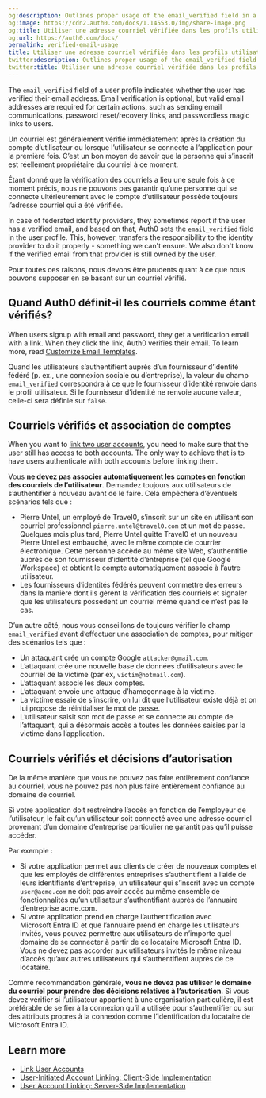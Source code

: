 ```yaml
---
og:description: Outlines proper usage of the email_verified field in a user profile.
og:image: https://cdn2.auth0.com/docs/1.14553.0/img/share-image.png
og:title: Utiliser une adresse courriel vérifiée dans les profils utilisateurs
og:url: https://auth0.com/docs/
permalink: verified-email-usage
title: Utiliser une adresse courriel vérifiée dans les profils utilisateurs
twitter:description: Outlines proper usage of the email_verified field in a user profile.
twitter:title: Utiliser une adresse courriel vérifiée dans les profils utilisateurs
---
```


The `email_verified` field of a user profile indicates whether the user has verified their email address. Email verification is optional, but valid email addresses are required for certain actions, such as sending email communications, password reset/recovery links, and <Tooltip tip="Passwordless: Form of authentication that does not rely on a password as the first factor." cta="View Glossary" href="/docs/glossary?term=passwordless">passwordless</Tooltip> magic links to users.

Un courriel est généralement vérifié immédiatement après la création du compte d’utilisateur ou lorsque l’utilisateur se connecte à l’application pour la première fois. C’est un bon moyen de savoir que la personne qui s’inscrit est réellement propriétaire du courriel à ce moment.

Étant donné que la vérification des courriels a lieu une seule fois à ce moment précis, nous ne pouvons pas garantir qu’une personne qui se connecte ultérieurement avec le compte d’utilisateur possède toujours l’adresse courriel qui a été vérifiée.

In case of federated <Tooltip tip="Identity Provider (IdP): Service that stores and manages digital identities." cta="View Glossary" href="/docs/glossary?term=identity+providers">identity providers</Tooltip>, they sometimes report if the user has a verified email, and based on that, Auth0 sets the `email_verified` field in the user profile. This, however, transfers the responsibility to the identity provider to do it properly - something we can't ensure. We also don't know if the verified email from that provider is still owned by the user.

Pour toutes ces raisons, nous devons être prudents quant à ce que nous pouvons supposer en se basant sur un courriel vérifié.

## Quand Auth0 définit-il les courriels comme étant vérifiés?

When users signup with email and password, they get a verification email with a link. When they click the link, Auth0 verifies their email. To learn more, read [Customize Email Templates](/docs/customize/email/email-templates).

Quand les utilisateurs s’authentifient auprès d’un fournisseur d’identité fédéré (p. ex., une connexion sociale ou d’entreprise), la valeur du champ `email_verified` correspondra à ce que le fournisseur d’identité renvoie dans le profil utilisateur. Si le fournisseur d’identité ne renvoie aucune valeur, celle-ci sera définie sur `false`.

## Courriels vérifiés et association de comptes

When you want to [link two user accounts](/docs/manage-users/user-accounts/user-account-linking), you need to make sure that the user still has access to both accounts. The only way to achieve that is to have users authenticate with both accounts before linking them.

Vous **ne devez pas associer automatiquement les comptes en fonction des courriels de l’utilisateur**. Demandez toujours aux utilisateurs de s’authentifier à nouveau avant de le faire. Cela empêchera d’éventuels scénarios tels que :

* Pierre Untel, un employé de Travel0, s’inscrit sur un site en utilisant son courriel professionnel `pierre.untel@travel0.com` et un mot de passe. Quelques mois plus tard, Pierre Untel quitte Travel0 et un nouveau Pierre Untel est embauché, avec le même compte de courrier électronique. Cette personne accède au même site Web, s’authentifie auprès de son fournisseur d’identité d’entreprise (tel que Google Workspace) et obtient le compte automatiquement associé à l’autre utilisateur.
* Les fournisseurs d’identités fédérés peuvent commettre des erreurs dans la manière dont ils gèrent la vérification des courriels et signaler que les utilisateurs possèdent un courriel même quand ce n’est pas le cas.

D’un autre côté, nous vous conseillons de toujours vérifier le champ `email_verified` avant d’effectuer une association de comptes, pour mitiger des scénarios tels que :

* Un attaquant crée un compte Google `attacker@gmail.com`.
* L’attaquant crée une nouvelle base de données d’utilisateurs avec le courriel de la victime (par ex, `victim@hotmail.com`).
* L’attaquant associe les deux comptes.
* L’attaquant envoie une attaque d’hameçonnage à la victime.
* La victime essaie de s’inscrire, on lui dit que l’utilisateur existe déjà et on lui propose de réinitialiser le mot de passe.
* L’utilisateur saisit son mot de passe et se connecte au compte de l’attaquant, qui a désormais accès à toutes les données saisies par la victime dans l’application.

## Courriels vérifiés et décisions d’autorisation

De la même manière que vous ne pouvez pas faire entièrement confiance au courriel, vous ne pouvez pas non plus faire entièrement confiance au domaine de courriel.

Si votre application doit restreindre l’accès en fonction de l’employeur de l’utilisateur, le fait qu’un utilisateur soit connecté avec une adresse courriel provenant d’un domaine d’entreprise particulier ne garantit pas qu’il puisse accéder.

Par exemple :

* Si votre application permet aux clients de créer de nouveaux comptes et que les employés de différentes entreprises s’authentifient à l’aide de leurs identifiants d’entreprise, un utilisateur qui s’inscrit avec un compte `user@acme.com` ne doit pas avoir accès au même ensemble de fonctionnalités qu’un utilisateur s’authentifiant auprès de l’annuaire d’entreprise acme.com.
* Si votre application prend en charge l’authentification avec Microsoft Entra ID et que l’annuaire prend en charge les utilisateurs invités, vous pouvez permettre aux utilisateurs de n’importe quel domaine de se connecter à partir de ce locataire Microsoft Entra ID. Vous ne devez pas accorder aux utilisateurs invités le même niveau d’accès qu’aux autres utilisateurs qui s’authentifient auprès de ce locataire.

Comme recommandation générale, **vous ne devez pas utiliser le domaine du courriel pour prendre des décisions relatives à l’autorisation**. Si vous devez vérifier si l’utilisateur appartient à une organisation particulière, il est préférable de se fier à la connexion qu’il a utilisée pour s’authentifier ou sur des attributs propres à la connexion comme l’identification du locataire de Microsoft Entra ID.

## Learn more

* [Link User Accounts](/docs/manage-users/user-accounts/user-account-linking/link-user-accounts)
* [User-Initiated Account Linking: Client-Side Implementation](/docs/manage-users/user-accounts/user-account-linking/user-initiated-account-linking-client-side-implementation)
* [User Account Linking: Server-Side Implementation](/docs/manage-users/user-accounts/user-account-linking/suggested-account-linking-server-side-implementation)